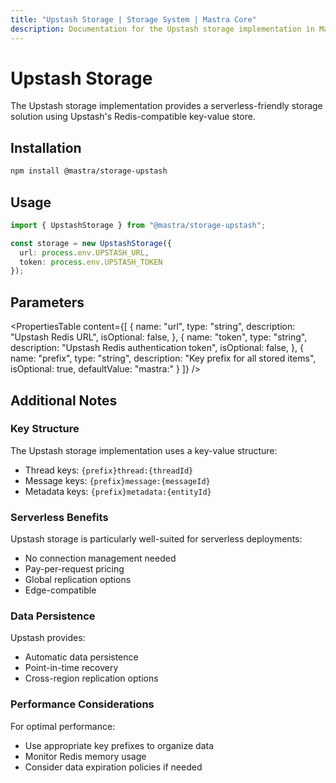 ```yaml
---
title: "Upstash Storage | Storage System | Mastra Core"
description: Documentation for the Upstash storage implementation in Mastra.
---
```


# Upstash Storage

The Upstash storage implementation provides a serverless-friendly storage solution using Upstash's Redis-compatible key-value store.

## Installation

```bash
npm install @mastra/storage-upstash
```

## Usage

```typescript copy showLineNumbers
import { UpstashStorage } from "@mastra/storage-upstash";

const storage = new UpstashStorage({
  url: process.env.UPSTASH_URL,
  token: process.env.UPSTASH_TOKEN
});
```

## Parameters

<PropertiesTable
  content={[
    {
      name: "url",
      type: "string",
      description: "Upstash Redis URL",
      isOptional: false,
    },
    {
      name: "token",
      type: "string",
      description: "Upstash Redis authentication token",
      isOptional: false,
    },
    {
      name: "prefix",
      type: "string",
      description: "Key prefix for all stored items",
      isOptional: true,
      defaultValue: "mastra:"
    }
  ]}
/>

## Additional Notes

### Key Structure

The Upstash storage implementation uses a key-value structure:
- Thread keys: `{prefix}thread:{threadId}`
- Message keys: `{prefix}message:{messageId}`
- Metadata keys: `{prefix}metadata:{entityId}`

### Serverless Benefits

Upstash storage is particularly well-suited for serverless deployments:
- No connection management needed
- Pay-per-request pricing
- Global replication options
- Edge-compatible

### Data Persistence

Upstash provides:
- Automatic data persistence
- Point-in-time recovery
- Cross-region replication options

### Performance Considerations

For optimal performance:
- Use appropriate key prefixes to organize data
- Monitor Redis memory usage
- Consider data expiration policies if needed
